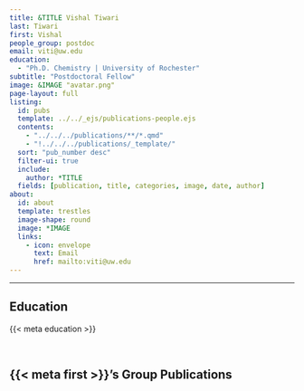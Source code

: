 ```yaml
---
title: &TITLE Vishal Tiwari
last: Tiwari
first: Vishal
people_group: postdoc
email: viti@uw.edu
education:
  - "Ph.D. Chemistry | University of Rochester"
subtitle: "Postdoctoral Fellow"
image: &IMAGE "avatar.png"
page-layout: full
listing:
  id: pubs
  template: ../../_ejs/publications-people.ejs 
  contents: 
    - "../../../publications/**/*.qmd"
    - "!../../../publications/_template/"
  sort: "pub_number desc"
  filter-ui: true
  include:
    author: *TITLE
  fields: [publication, title, categories, image, date, author]
about: 
  id: about
  template: trestles
  image-shape: round
  image: *IMAGE
  links:
    - icon: envelope
      text: Email
      href: mailto:viti@uw.edu
---
```

<hr>


:::{#about}

## Education
{{< meta education >}}

:::
<br>


## {{< meta first >}}'s Group Publications

:::{#pubs}
:::




